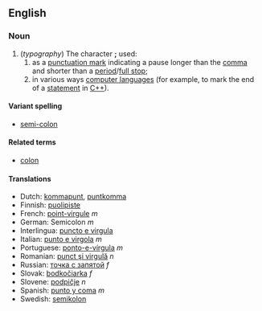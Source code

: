 ==English==
===Noun===
#(''typography'') The character ''';''' used:
##as a [[punctuation mark]] indicating a pause longer than the [[comma]] and shorter than a [[period]]/[[full stop]];
##in various ways [[computer language]]s (for example, to mark the end of a [[statement]] in [[C++]]).
<!--Greek uses a similar symbol for a [[question mark]].-->

====Variant spelling====
*[[semi-colon]]

====Related terms====
*[[colon]]

====Translations====
*Dutch: [[kommapunt]], [[puntkomma]]
*Finnish: [[puolipiste]]
*French: [[point-virgule]] ''m''
*German: Semicolon ''m''
*Interlingua: [[puncto e virgula]]
*Italian: [[punto e virgola]] ''m''
*Portuguese: [[ponto-e-vírgula]] ''m''
*Romanian: [[punct şi virgulă]] ''n''
*Russian: [[точка с запятой]] ''f''
*Slovak: [[bodkočiarka]] ''f''
*Slovene: [[podpičje]] ''n''
*Spanish: [[punto y coma]] ''m''
*Swedish: [[semikolon]]

{{Punctuation}}
